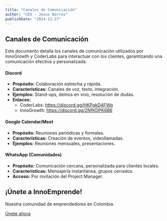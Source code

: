 ```yaml
---
title: "Canales de Comunicación"
author: "CEO - Jesus Barros"
publishDate: "2024-12-27"
---
```


## Canales de Comunicación

Este documento detalla los canales de comunicación utilizados por InnoGrowth y CoderLabs para interactuar con los clientes, garantizando una comunicación efectiva y personalizada.

#### Discord

- **Propósito:** Colaboración estrecha y rápida.
- **Características:** Canales de voz, texto, integración.
- **Ejemplos:** Stand-ups, demos en vivo, resolución de dudas.
- **Enlaces:**
  - CoderLabs: <a href="https://discord.gg/HKPqkD4FWq" target="_blank" title="Discord CoderLabs">https://discord.gg/HKPqkD4FWq</a>
  - InnoGrowth: <a href="https://discord.gg/2NfKDPK6B6" target="_blank" title="Discord ContentCraft">https://discord.gg/2NfKDPK6B6</a>

#### Google Calendar/Meet

- **Propósito:** Reuniones periódicas y formales.
- **Características:** Creación de eventos, videollamadas.
- **Ejemplos:** Reuniones mensuales, presentaciones.

#### WhatsApp (Comunidades)

- **Propósito:** Comunicación cercana, personalizada para clientes locales.
- **Características:** Mensajería instantánea, grupos cerrados.
- **Acceso:** Por invitación del Project Manager.

<div
  style={{
    backgroundColor: "#fff",
    borderRadius: "10px",
    padding: "20px",
    boxShadow: "0 2px 5px rgba(0, 0, 0, 0.3)",
    margin: "20px auto",
  }}
>
  <h2 style={{ textAlign: "center" }}>¡Únete a InnoEmprende!</h2>
  <p style={{ textAlign: "center" }}>
    Nuestra comunidad de emprendedores en Colombia.
  </p>
  <a
    href="https://chat.whatsapp.com/CbZjUsh3mTFB6GHF3GCfMa"
    className="button"
    style={{
      display: "block",
      margin: "0 auto",
      textAlign: "center",
      textDecoration: "none",
      fontSize: "16px",
      padding: "5px",
      backgroundColor: "#4CAF50",
      color: "white",
      borderRadius: "4px",
      textTransform: "uppercase",
      letterSpacing: "1px",
      fontWeight: "bold",
    }}
  >
    Únete ahora
  </a>
</div>

<style jsx>{`
  .button {
    background-color: #4caf50;
    color: white;
    padding: 15px 32px;
    text-align: center;
    text-decoration: none;
    display: inline-block;
    font-size: 16px;
    margin: 4px 2px;
    cursor: pointer;
    border-radius: 4px;
  }
`}</style>
